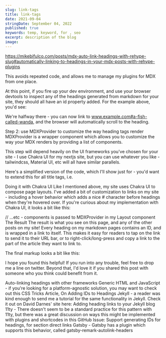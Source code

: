 ```yaml
---
slug: link-tags
title: link-tags
date: 2021-09-04
stringDate: September 04, 2022
published: true
keywords: temp, keyword, for , seo
excerpt: description of the blog
image:
---
```

https://mikebifulco.com/posts/mdx-auto-link-headings-with-rehype-slug#automatically-linking-to-headings-in-your-mdx-posts-with-rehype-plugins

This avoids repeated code, and allows me to manage my plugins for MDX from one place.

At this point, if you fire up your dev environment, and use your browser devtools to inspect any of the headings generated from markdown for your site, they should all have an id property added. For the example above, you'd see:

We're halfway there - you can now link to www.example.com#a-fish-called-wanda, and the browser will automatically scroll to the heading.

Step 2: use MDXProvider to customize the way heading tags render
MDXProvider is a wrapper component which allows you to customize the way your MDX renders by providing a list of components.

This step will depend heavily on the UI frameworks you've chosen for your site - I use Chakra UI for my nextjs site, but you can use whatever you like - tailwindcss, Material UI, etc will all have similar parallels.

Here's a simplified version of the code, which I'll show just for - you'd want to extend this for all title tags, i.e.

Doing it with Chakra UI
Like I mentioned above, my site uses Chakra UI to compose page layouts. I've added a bit of customization to links on my site - including a hover behavior which adds a nice # character before headings when they're hovered over. If you're curious about my implementation with Chakra UI, it looks a bit like this:


// ...etc - components is passed to MDXProvider in my Layout component
The Result
The result is what you see on this page, and any of the other posts on my site! Every heading on my markdown pages contains an ID, and is wrapped in a link to itself. This makes it easy for readers to tap on the link to send it to their URL bar, or to right-click/long-press and copy a link to the part of the article they want to link to.

The final markup looks a bit like this:

I hope you found this helpful! If you run into any trouble, feel free to drop me a line on twitter. Beyond that, I'd love it if you shared this post with someone who you think could benefit from it.

Auto-linking headings with other frameworks
Generic HTML and JavaScript - if you're looking for a platform-agnostic solution, you may want to check out this CSS Tricks Article, On Adding IDs to Headings
Jekyll - a reader was kind enough to send me a tutorial for the same functionality in Jekyll. Check it out on David Darnes' site here: Adding heading links to your Jekyll blog
11ty - There doesn't seem to be a standard practice for this pattern with 11ty, but there was a great discussion on ways this might be implemented with plugins and shortcodes in this GitHub Issue: Support generating IDs for headings, for section direct links
Gatsby - Gatsby has a plugin which supports this behavior, called gatsby-remark-autolink-headers
